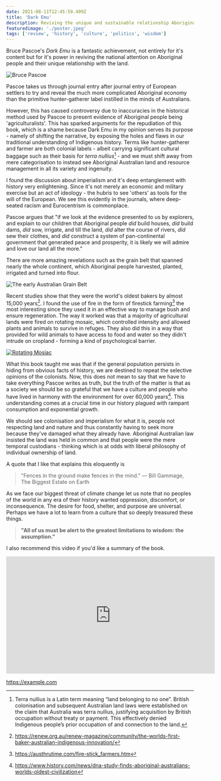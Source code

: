 ```yaml
---
date: 2021-08-11T12:45:59.499Z
title: 'Dark Emu'
description: Reviving the unique and sustainable relationship Aboriginal people had with the land
featuredimage: './poster.jpeg'
tags: ['review', 'history', 'culture', 'politics', 'wisdom']
---
```


Bruce Pascoe's _Dark Emu_ is a fantastic achievement, not entirely for it's content but for it's power in reviving the national attention on Aboriginal people and their unique relationship with the land.

![Bruce Pascoe](./poster.jpeg 'Bruce Pascoe')

Pascoe takes us through journal entry after journal entry of European settlers to try and reveal the much more complicated Aboriginal economy than the primitive hunter-gatherer label instilled in the minds of Australians.

However, this has caused controversy due to inaccuracies in the historical method used by Pascoe to present evidence of Aboriginal people being 'agriculturalists'. This has sparked arguments for the repudiation of this book, which is a shame because Dark Emu in my opinion serves its purpose - namely of shifting the narrative, by exposing the holes and flaws in our traditional understanding of Indigenous history. Terms like hunter-gatherer and farmer are both colonial labels - albeit carrying significant cultural baggage such as their basis for _terra nullius_[^1] - and we must shift away from mere categorisation to instead see Aboriginal Australian land and resource management in all its variety and ingenuity.

I found the discussion about imperialism and it's deep entanglement with history very enlightening. Since it's not merely an economic and military exercise but an act of ideology - the hubris to see 'others' as tools for the will of the European. We see this evidently in the journals, where deep-seated racism and Eurocentrism is commonplace.

Pascoe argues that "if we look at the evidence presented to us by explorers, and explain to our children that Aboriginal people _did_ build houses, _did_ build dams, _did_ sow, irrigate, and till the land, _did_ alter the course of rivers, _did_ sew their clothes, and _did_ construct a system of pan-continental government that generated peace and prosperity, it is likely we will admire and love our land all the more."

There are more amazing revelations such as the grain belt that spanned nearly the whole continent, which Aboriginal people harvested, planted, irrigated and turned into flour.

![The early Australian Grain Belt](./grain-belt.jpg 'The early Australian Grain Belt')

Recent studies show that they were the world's oldest bakers by almost 15,000 years[^2]. I found the use of fire in the form of firestick farming[^3] the most interesting since they used it in an effective way to manage bush and ensure regeneration. The way it worked was that a majority of agricultural lands were fired on rotating mosaic, which controlled intensity and allowed plants and animals to survive in refuges. They also did this in a way that provided for wild animals to have access to food and water so they didn't intrude on cropland - forming a kind of psychological barrier.

[![Rotating Mosiac](./mosiac.png 'Credits Cogito')](https://www.youtube.com/watch?v=Ska2fpueDLA)

What this book taught me was that if the general population persists in hiding from obvious facts of history, we are destined to repeat the selective opinions of the colonists. Now, this does not mean to say that we have to take everything Pascoe writes as truth, but the truth of the matter is that as a society we should be so grateful that we have a culture and people who have lived in harmony with the environment for over 60,000 years[^4]. This understanding comes at a crucial time in our history plagued with rampant consumption and exponential growth.

We should see colonisation and imperialism for what it is, people not respecting land and nature and thus constantly having to seek more because they've damaged what they already have. Aboriginal Australian law insisted the land was held in common and that people were the mere temporal custodians - thinking which is at odds with liberal philosophy of individual ownership of land.

A quote that I like that explains this eloquently is

> "Fences in the ground make fences in the mind."
> ― Bill Gammage, The Biggest Estate on Earth

As we face our biggest threat of climate change let us note that no peoples of the world in any era of their history wanted oppression, discomfort, or inconsequence. The desire for food, shelter, and purpose are universal. Perhaps we have a lot to learn from a culture that so deeply treasured these things.

> **"All of us must be alert to the greatest limitations to wisdom: the assumption."**

I also recommend this video if you'd like a summary of the book.

<div style={{ display: 'flex', justifyContent: 'center' }}>
    <iframe
        src="https://www.youtube.com/embed/Ska2fpueDLA?ecver=1&amp;iv_load_policy=1&amp;rel=0&amp;yt:stretch=16:9&amp;autohide=1&amp;color=red&amp;width=560&amp;width=560"
        allowFullScreen="allowFullScreen"
        width="560"
        height="315"
        allowtransparency="true"
        frameBorder="0"
    >
        <div>
            <a id="xhflih37" href="https://downloadyou.tube">
                at this website
            </a>
        </div>
        <div>
            <a id="xhflih37" href="https://downloadyou.tube">
                Downloading YouTube videos
            </a>
        </div>
    </iframe>
</div>

https://example.com

[^1]: Terra nullius is a Latin term meaning “land belonging to no one”. British colonisation and subsequent Australian land laws were established on the claim that Australia was terra nullius, justifying acquisition by British occupation without treaty or payment. This effectively denied Indigenous people’s prior occupation of and connection to the land.
[^2]: https://renew.org.au/renew-magazine/community/the-worlds-first-baker-australian-indigenous-innovation/
[^3]: https://austhrutime.com/fire-stick_farmers.htm
[^4]: https://www.history.com/news/dna-study-finds-aboriginal-australians-worlds-oldest-civilization

